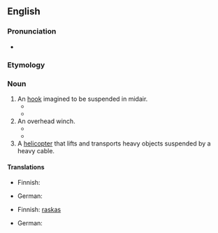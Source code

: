 ==English==

===Pronunciation===
* {{IPA|/ˈskaɪˌhʊk/|lang=en}}

===Etymology===
{{compound|en|sky|hook}}

===Noun===
{{wikipedia}}
{{en-noun}}

# An [[hook]] imagined to be suspended in midair.
#* {{quote-book
|year=1995
|title=Darwin's Dangerous Idea: Evolution and the Meanings of Life
|author={{w|Daniel Dennett}}
|isbn=0-684-80290-2
|page=80
|pageurl=http://books.google.com/books?id=FvRqtnpVotwC&pg=PA80&dq=skyhooks
|passage=Those who yearn for '''skyhooks''' call those who eagerly settle for cranes "reductionists", and they can often make reductionism seem philistine and heartless.
}}
#* {{quote-book
|date=2012-06-19
|title=On the Origin of Tepees: The Evolution of Ideas (and Ourselves)
|author=Jonnie Hughes
|location=New York
|publisher=Free Press
|isbn=1439110247
|page=188
|pageurl=http://books.google.com/books?id=fA396xcLvQcC&pg=PA188&dq=skyhook
|passage=It wasn't a miraculous '''skyhook'''—no god was needed.
}}
# An overhead winch.
#* {{quote-magazine
|year=2009
|month=January
|author=Mike Brown
|title=The Art of Dismantling Your Restoration Project
|magazine=Walneck's Classic Cycle Trader
|page=109
|pageurl=http://books.google.com/books?id=AnunTPRQpf8C&pg=PA109&dq=skyhook
|passage=To each bolt attach a short length of chain and then run the individual chains to another large one that is run up to the '''skyhook''', which is nothing more than a ratchet cable winch held by an overhead rafter.
}}
#* {{quote-book
|year=2013
|title=Jared's Song: Elrek's Rise
|author=Mike Ginns
|location=Bloomington, IN
|publisher={{w|AuthorHouse}}
|page=394
|pageurl=http://books.google.com/books?id=cSxuuC37fk0C&pg=PA394&dq=skyhook
|passage=Jeta stood with her knobbly fists on her hips watching the two of them Goo the cylinders to the '''skyhooks'''. Those were the invaluable little workhorses of the construction forces everywhere. A simple but powerful grav unit with a winch and a hook.
}}
# A [[helicopter]] that lifts and transports heavy objects suspended by a heavy cable.

====Translations====
{{trans-top|imaginary hook suspended in the air}}
* Finnish: {{t|fi|avaruuskoukku}}
{{trans-mid}}
* German: {{t|de|Skyhook|m}}
{{trans-bottom}}

{{trans-top|helicopter that lifts and transports heavy objects}}
* Finnish: [[raskas#Finnish|raskas]] {{t|fi|kuljetushelikopteri}}
{{trans-mid}}
* German: {{t|de|Skyhook|m}}
{{trans-bottom}}